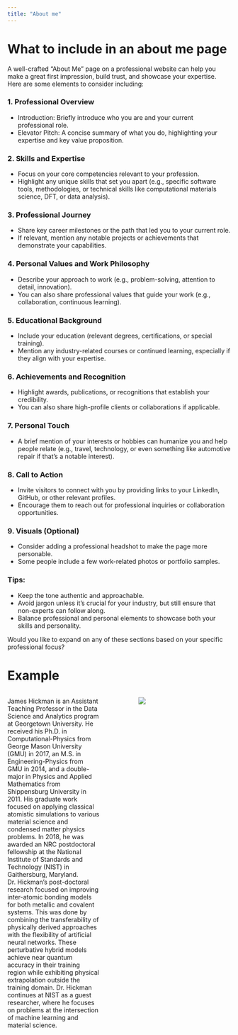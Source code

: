 ```yaml
---
title: "About me"
---
```


# What to include in an about me page 

A well-crafted "About Me" page on a professional website can help you make a great first impression, build trust, and showcase your expertise. Here are some elements to consider including:

### 1. Professional Overview
   - Introduction: Briefly introduce who you are and your current professional role.
   - Elevator Pitch: A concise summary of what you do, highlighting your expertise and key value proposition.

### 2. Skills and Expertise
   - Focus on your core competencies relevant to your profession.
   - Highlight any unique skills that set you apart (e.g., specific software tools, methodologies, or technical skills like computational materials science, DFT, or data analysis).

### 3. Professional Journey
   - Share key career milestones or the path that led you to your current role.
   - If relevant, mention any notable projects or achievements that demonstrate your capabilities.

### 4. Personal Values and Work Philosophy
   - Describe your approach to work (e.g., problem-solving, attention to detail, innovation).
   - You can also share professional values that guide your work (e.g., collaboration, continuous learning).

### 5. Educational Background
   - Include your education (relevant degrees, certifications, or special training).
   - Mention any industry-related courses or continued learning, especially if they align with your expertise.

### 6. Achievements and Recognition
   - Highlight awards, publications, or recognitions that establish your credibility.
   - You can also share high-profile clients or collaborations if applicable.

### 7. Personal Touch
   - A brief mention of your interests or hobbies can humanize you and help people relate (e.g., travel, technology, or even something like automotive repair if that’s a notable interest).

### 8. Call to Action
   - Invite visitors to connect with you by providing links to your LinkedIn, GitHub, or other relevant profiles.
   - Encourage them to reach out for professional inquiries or collaboration opportunities.

### 9. Visuals (Optional)
   - Consider adding a professional headshot to make the page more personable.
   - Some people include a few work-related photos or portfolio samples.

### Tips:
   - Keep the tone authentic and approachable.
   - Avoid jargon unless it's crucial for your industry, but still ensure that non-experts can follow along.
   - Balance professional and personal elements to showcase both your skills and personality.

Would you like to expand on any of these sections based on your specific professional focus?


# Example
:::: {.columns}

::: {.column width="45%"}

James Hickman is an Assistant Teaching Professor in the Data Science and Analytics program at Georgetown University. He received his Ph.D. in Computational-Physics from George Mason University (GMU) in 2017, an M.S. in Engineering-Physics from GMU in 2014, and a double-major in Physics and Applied Mathematics from Shippensburg University in 2011. His graduate work focused on applying classical atomistic simulations to various material science and condensed matter physics problems. In 2018, he was awarded an NRC postdoctoral fellowship at the National Institute of Standards and Technology (NIST) in Gaithersburg, Maryland. Dr. Hickman’s post-doctoral research focused on improving inter-atomic bonding models for both metallic and covalent systems. This was done by combining the transferability of physically derived approaches with the flexibility of artificial neural networks. These perturbative hybrid models achieve near quantum accuracy in their training region while exhibiting physical extrapolation outside the training domain. Dr. Hickman continues at NIST as a guest researcher, where he focuses on problems at the intersection of machine learning and material science.
:::

::: {.column width="10%"}
<!-- empty column to create gap -->
:::

::: {.column width="45%"}

![](images/2024-10-14-16-56-34.png)

:::

::::
